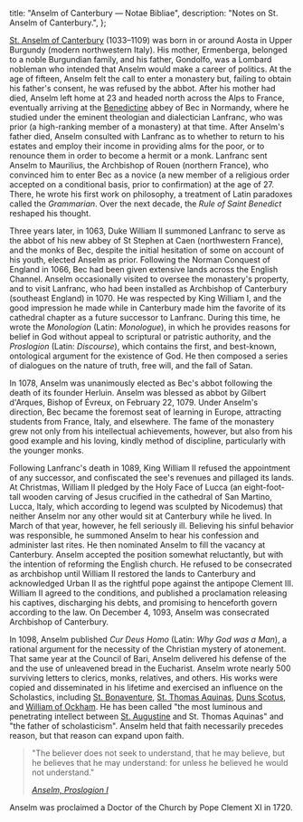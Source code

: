   title: "Anselm of Canterbury — Notae Bibliae",
  description: "Notes on St. Anselm of Canterbury.",
};

<Initial text="Anselm of Canterbury" />

[St. Anselm of Canterbury](/glossary/names#anselm) (1033–1109) was born in or around Aosta in Upper Burgundy (modern northwestern Italy). His mother, Ermenberga, belonged to a noble Burgundian family, and his father, Gondolfo, was a Lombard nobleman who intended that Anselm would make a career of politics. At the age of fifteen, Anselm felt the call to enter a monastery but, failing to obtain his father's consent, he was refused by the abbot. After his mother had died, Anselm left home at 23 and headed north across the Alps to France, eventually arriving at the [Benedictine](/people/saints/medieval/benedict-of-nursia) abbey of Bec in Normandy, where he studied under the eminent theologian and dialectician Lanfranc, who was prior (a high-ranking member of a monastery) at that time. After Anselm's father died, Anselm consulted with Lanfranc as to whether to return to his estates and employ their income in providing alms for the poor, or to renounce them in order to become a hermit or a monk. Lanfranc sent Anselm to Maurilius, the Archbishop of Rouen (northern France), who convinced him to enter Bec as a novice (a new member of a religious order accepted on a conditional basis, prior to confirmation) at the age of 27. There, he wrote his first work on philosophy, a treatment of Latin paradoxes called the *Grammarian*. Over the next decade, the *Rule of Saint Benedict* reshaped his thought.

Three years later, in 1063, Duke William II summoned Lanfranc to serve as the abbot of his new abbey of St Stephen at Caen (northwestern France), and the monks of Bec, despite the initial hesitation of some on account of his youth, elected Anselm as prior. Following the Norman Conquest of England in 1066, Bec had been given extensive lands across the English Channel. Anselm occasionally visited to oversee the monastery's property, and to visit Lanfranc, who had been installed as Archbishop of Canterbury (southeast England) in 1070. He was respected by King William I, and the good impression he made while in Canterbury made him the favorite of its cathedral chapter as a future successor to Lanfranc. During this time, he wrote the *Monologion* (Latin: *Monologue*), in which he provides reasons for belief in God without appeal to scriptural or patristic authority, and the *Proslogion* (Latin: *Discourse*), which contains the first, and best-known, ontological argument for the existence of God. He then composed a series of dialogues on the nature of truth, free will, and the fall of Satan.

In 1078, Anselm was unanimously elected as Bec's abbot following the death of its founder Herluin. Anselm was blessed as abbot by Gilbert d'Arques, Bishop of Évreux, on February 22, 1079. Under Anselm's direction, Bec became the foremost seat of learning in Europe, attracting students from France, Italy, and elsewhere. The fame of the monastery grew not only from his intellectual achievements, however, but also from his good example and his loving, kindly method of discipline, particularly with the younger monks.

Following Lanfranc's death in 1089, King William II refused the appointment of any successor, and confiscated the see's revenues and pillaged its lands. At Christmas, William II pledged by the Holy Face of Lucca (an eight-foot-tall wooden carving of Jesus crucified in the cathedral of San Martino, Lucca, Italy, which according to legend was sculpted by Nicodemus) that neither Anselm nor any other would sit at Canterbury while he lived. In March of that year, however, he fell seriously ill. Believing his sinful behavior was responsible, he summoned Anselm to hear his confession and administer last rites. He then nominated Anselm to fill the vacancy at Canterbury. Anselm accepted the position somewhat reluctantly, but with the intention of reforming the English church. He refused to be consecrated as archbishop until William II restored the lands to Canterbury and acknowledged Urban II as the rightful pope against the antipope Clement III. William II agreed to the conditions, and published a proclamation releasing his captives, discharging his debts, and promising to henceforth govern according to the law. On December 4, 1093, Anselm was consecrated Archbishop of Canterbury.

In 1098, Anselm published *Cur Deus Homo* (Latin: *Why God was a Man*), a rational argument for the necessity of the Christian mystery of atonement. That same year at the Council of Bari, Anselm delivered his defense of the *<Definition lang="latin" anchor="filioque" text="Filioque" />* and the use of unleavened bread in the Eucharist. Anselm wrote nearly 500 surviving letters to clerics, monks, relatives, and others. His works were copied and disseminated in his lifetime and exercised an influence on the Scholastics, including [St. Bonaventure](/people/saints/medieval/bonaventure-of-bagone), [St. Thomas Aquinas](/people/saints/medieval/thomas-aquinas), [Duns Scotus](/people/scholars/duns-scotus), and [William of Ockham](/people/scholars/william-of-ockham). He has been called "the most luminous and penetrating intellect between [St. Augustine](/people/saints/latin-fathers/augustine-of-hippo) and St. Thomas Aquinas" and "the father of scholasticism". Anselm held that faith necessarily precedes reason, but that reason can expand upon faith.

> "The believer does not seek to understand, that he may believe, but he believes that he may understand: for unless he believed he would not understand."
>
> <cite>[Anselm, *Proslogion I*](https://sourcebooks.fordham.edu/basis/anselm-proslogium.asp#CHAPTER%20I)</cite>

Anselm was proclaimed a Doctor of the Church by Pope Clement XI in 1720.
